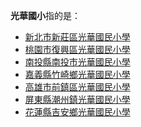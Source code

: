 '''光華國小'''指的是：
* [[新北市新莊區光華國民小學|新北市新莊區光華國民小學]]
* [[桃園市復興區光華國民小學|桃園市復興區光華國民小學]]
* [[南投縣南投市光華國民小學|南投縣南投市光華國民小學]]
* [[嘉義縣竹崎鄉光華國民小學|嘉義縣竹崎鄉光華國民小學]]
* [[高雄市前鎮區光華國民小學|高雄市前鎮區光華國民小學]]
* [[屏東縣潮州鎮光華國民小學|屏東縣潮州鎮光華國民小學]]
* [[花蓮縣吉安鄉光華國民小學|花蓮縣吉安鄉光華國民小學]]
{{消歧義|CAT=四字教育機構消歧義}}